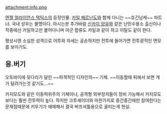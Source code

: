 attachment:info.png

[[엔젤 얼라이언스 택틱스]]의 등장인물.
[[카일 페르난도]]와 함께 다니는 ~~흐긴남캐~~ 파트너. 국내 성우는 불명이다. 아시는분 추가바람
[[신카이 양유]]와 같은 난민수용소 출신이나 작중에선 카일하고만 붙어다니며 아군 합류도 카일과 같이 하고 이탈도 같이 한다.

평상시엔 소심한 성격으로 어투와 자세는 공손하지만 전투에 들어가면 전투광적인 면모를 보이기도.

== 응.버기 ==
오토바이에 뒷다리가 달린 ~~파격적인 디자인의~~ 기체. ~~이동할때 뒤에서 보면 개가 달려가는것 같기도...~~

카지모도와 같은 이동력위주의 기체이나, 공격형 외부장치들이 장비 가능해서 카지모도보다는 훨씬 전투력이 높다.
하지만 크루세이더와 마찬가지로 중간중간에만 참여한다는 문제점때문에 키우기가 애매해서 결국 버프셔틀용으로 굴리는게 현실.
